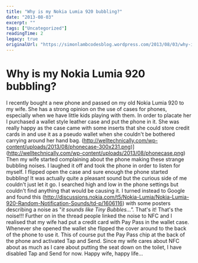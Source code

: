 ```yaml
---
title: "Why is my Nokia Lumia 920 bubbling?"
date: "2013-08-03"
excerpt: ""
tags: ["Uncategorized"]
readingTime: 2
legacy: true
originalUrl: "https://simonlambcodesblog.wordpress.com/2013/08/03/why-is-my-nokia-lumia-920-bubbling/"
---
```


# Why is my Nokia Lumia 920 bubbling?

I recently bought a new phone and passed on my old Nokia Lumia 920 to my wife. She has a strong opinion on the use of cases for phones, especially when we have little kids playing with them. In order to placate her I purchased a wallet style leather case and put the phone in it. She was really happy as the case came with some inserts that she could store credit cards in and use it as a pseudo wallet when she couldn't be bothered carrying around her hand bag. (http://welltechnically.com/wp-content/uploads/2013/08/phonecase-300x231.png)](http://welltechnically.com/wp-content/uploads/2013/08/phonecase.png) Then my wife started complaining about the phone making these strange bubbling noises. I laughed it off and took the phone in order to listen for myself. I flipped open the case and sure enough the phone started bubbling! It was actually quite a pleasant sound but the curious side of me couldn't just let it go. I searched high and low in the phone settings but couldn't find anything that would be causing it. I turned instead to Google and found this (http://discussions.nokia.com/t5/Nokia-Lumia/Nokia-Lumia-920-Random-Notification-Sounds/td-p/1606116) with some posters describing a noise as "_it sounds like Tiny Bubbles..."._ That's it! That's the noise!!! Further on in the thread people linked the noise to NFC and I realised that my wife had put a credit card with Pay Pass in the wallet case. Whenever she opened the wallet she flipped the cover around to the back of the phone to use it. This of course put the Pay Pass chip at the back of the phone and activated Tap and Send. Since my wife cares about NFC about as much as I care about putting the seat down on the toilet, I have disabled Tap and Send for now. Happy wife, happy life...
